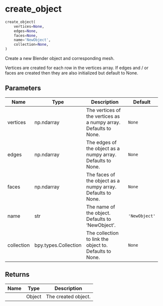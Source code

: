# create_object { #databpy.create_object }

```python
create_object(
    vertices=None,
    edges=None,
    faces=None,
    name='NewObject',
    collection=None,
)
```

Create a new Blender object and corresponding mesh.

Vertices are created for each row in the vertices array. If edges and / or faces are created then they are also
initialized but default to None.

## Parameters {.doc-section .doc-section-parameters}

| Name       | Type                 | Description                                                      | Default       |
|------------|----------------------|------------------------------------------------------------------|---------------|
| vertices   | np.ndarray           | The vertices of the vertices as a numpy array. Defaults to None. | `None`        |
| edges      | np.ndarray           | The edges of the object as a numpy array. Defaults to None.      | `None`        |
| faces      | np.ndarray           | The faces of the object as a numpy array. Defaults to None.      | `None`        |
| name       | str                  | The name of the object. Defaults to 'NewObject'.                 | `'NewObject'` |
| collection | bpy.types.Collection | The collection to link the object to. Defaults to None.          | `None`        |

## Returns {.doc-section .doc-section-returns}

| Name   | Type   | Description         |
|--------|--------|---------------------|
|        | Object | The created object. |